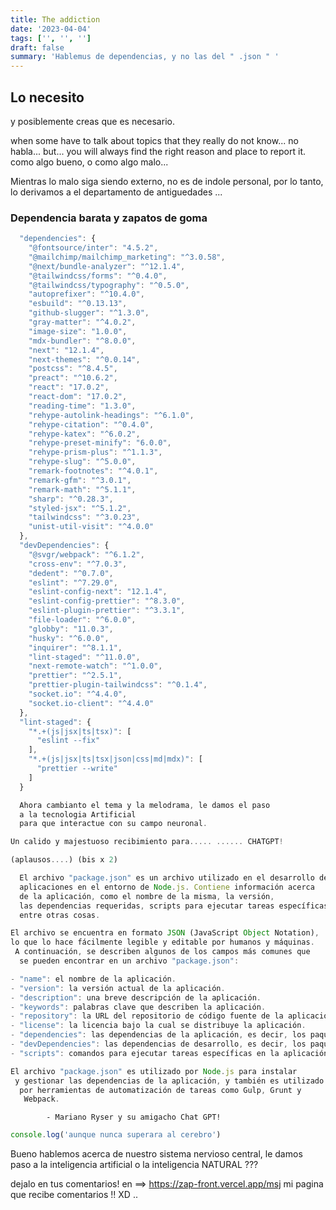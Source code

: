 ```yaml
---
title: The addiction
date: '2023-04-04'
tags: ['', '', '']
draft: false
summary: 'Hablemus de dependencias, y no las del " .json " '
---
```


## Lo necesito

y posiblemente creas que es necesario.

when some have to talk about topics that they really do not know...
no habla...
but... you will always find the right reason and place to report it.
como algo bueno, o como algo malo...

Mientras lo malo siga siendo externo, no es de indole personal, por lo tanto,
lo derivamos a el departamento de antiguedades ...

### Dependencia barata y zapatos de goma

```jsx
  "dependencies": {
    "@fontsource/inter": "4.5.2",
    "@mailchimp/mailchimp_marketing": "^3.0.58",
    "@next/bundle-analyzer": "^12.1.4",
    "@tailwindcss/forms": "^0.4.0",
    "@tailwindcss/typography": "^0.5.0",
    "autoprefixer": "^10.4.0",
    "esbuild": "^0.13.13",
    "github-slugger": "^1.3.0",
    "gray-matter": "^4.0.2",
    "image-size": "1.0.0",
    "mdx-bundler": "^8.0.0",
    "next": "12.1.4",
    "next-themes": "^0.0.14",
    "postcss": "^8.4.5",
    "preact": "^10.6.2",
    "react": "17.0.2",
    "react-dom": "17.0.2",
    "reading-time": "1.3.0",
    "rehype-autolink-headings": "^6.1.0",
    "rehype-citation": "^0.4.0",
    "rehype-katex": "^6.0.2",
    "rehype-preset-minify": "6.0.0",
    "rehype-prism-plus": "^1.1.3",
    "rehype-slug": "^5.0.0",
    "remark-footnotes": "^4.0.1",
    "remark-gfm": "^3.0.1",
    "remark-math": "^5.1.1",
    "sharp": "^0.28.3",
    "styled-jsx": "^5.1.2",
    "tailwindcss": "^3.0.23",
    "unist-util-visit": "^4.0.0"
  },
  "devDependencies": {
    "@svgr/webpack": "^6.1.2",
    "cross-env": "^7.0.3",
    "dedent": "^0.7.0",
    "eslint": "^7.29.0",
    "eslint-config-next": "12.1.4",
    "eslint-config-prettier": "^8.3.0",
    "eslint-plugin-prettier": "^3.3.1",
    "file-loader": "^6.0.0",
    "globby": "11.0.3",
    "husky": "^6.0.0",
    "inquirer": "^8.1.1",
    "lint-staged": "^11.0.0",
    "next-remote-watch": "^1.0.0",
    "prettier": "^2.5.1",
    "prettier-plugin-tailwindcss": "^0.1.4",
    "socket.io": "^4.4.0",
    "socket.io-client": "^4.4.0"
  },
  "lint-staged": {
    "*.+(js|jsx|ts|tsx)": [
      "eslint --fix"
    ],
    "*.+(js|jsx|ts|tsx|json|css|md|mdx)": [
      "prettier --write"
    ]
  }

  Ahora cambianto el tema y la melodrama, le damos el paso
  a la tecnologia Artificial
  para que interactue con su campo neuronal.

Un calido y majestuoso recibimiento para..... ...... CHATGPT!

(aplausos....) (bis x 2)

  El archivo "package.json" es un archivo utilizado en el desarrollo de
  aplicaciones en el entorno de Node.js. Contiene información acerca
  de la aplicación, como el nombre de la misma, la versión,
  las dependencias requeridas, scripts para ejecutar tareas específicas,
  entre otras cosas.

El archivo se encuentra en formato JSON (JavaScript Object Notation),
lo que lo hace fácilmente legible y editable por humanos y máquinas.
 A continuación, se describen algunos de los campos más comunes que
  se pueden encontrar en un archivo "package.json":

- "name": el nombre de la aplicación.
- "version": la versión actual de la aplicación.
- "description": una breve descripción de la aplicación.
- "keywords": palabras clave que describen la aplicación.
- "repository": la URL del repositorio de código fuente de la aplicación.
- "license": la licencia bajo la cual se distribuye la aplicación.
- "dependencies": las dependencias de la aplicación, es decir, los paquetes de Node.js que la aplicación necesita para funcionar correctamente.
- "devDependencies": las dependencias de desarrollo, es decir, los paquetes de Node.js que se necesitan durante el desarrollo, pero no son necesarios para la ejecución de la aplicación.
- "scripts": comandos para ejecutar tareas específicas en la aplicación, como "start" para iniciar la aplicación, "test" para ejecutar pruebas automatizadas, etc.

El archivo "package.json" es utilizado por Node.js para instalar
 y gestionar las dependencias de la aplicación, y también es utilizado
  por herramientas de automatización de tareas como Gulp, Grunt y
   Webpack.


```

            - Mariano Ryser y su amigacho Chat GPT!

```jsx
console.log('aunque nunca superara al cerebro')
```

Bueno hablemos acerca de nuestro sistema nervioso central,
le damos paso a la inteligencia artificial o la inteligencia NATURAL ???

dejalo en tus comentarios! en ==> https://zap-front.vercel.app/msj
mi pagina que recibe comentarios !! XD ..
